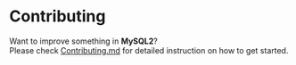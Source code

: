 # Contributing

Want to improve something in **MySQL2**?  
Please check [Contributing.md](https://github.com/sidorares/node-mysql2/blob/master/Contributing.md) for detailed instruction on how to get started.
